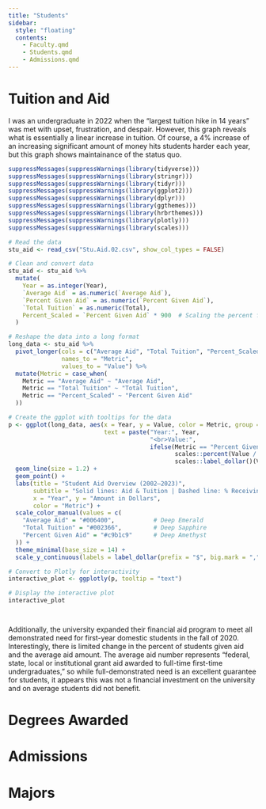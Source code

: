 ```yaml
---
title: "Students"
sidebar:
  style: "floating"
  contents:
    - Faculty.qmd
    - Students.qmd
    - Admissions.qmd
---
```



# Tuition and Aid

I was an undergraduate in 2022 when the "largest tuition hike in 14 years" was met with upset, frustration, and despair. However, this graph reveals what is essentially a linear increase in tuition. Of course, a 4% increase of an increasing significant amount of money hits students harder each year, but this graph shows maintainance of the status quo.
```r

suppressMessages(suppressWarnings(library(tidyverse)))
suppressMessages(suppressWarnings(library(stringr)))
suppressMessages(suppressWarnings(library(tidyr)))
suppressMessages(suppressWarnings(library(ggplot2)))
suppressMessages(suppressWarnings(library(dplyr)))
suppressMessages(suppressWarnings(library(ggthemes)))
suppressMessages(suppressWarnings(library(hrbrthemes)))
suppressMessages(suppressWarnings(library(plotly)))
suppressMessages(suppressWarnings(library(scales)))

# Read the data
stu_aid <- read_csv("Stu.Aid.02.csv", show_col_types = FALSE)

# Clean and convert data
stu_aid <- stu_aid %>%
  mutate(
    Year = as.integer(Year),
    `Average Aid` = as.numeric(`Average Aid`),
    `Percent Given Aid` = as.numeric(`Percent Given Aid`),
    `Total Tuition` = as.numeric(Total),
    Percent_Scaled = `Percent Given Aid` * 900  # Scaling the percent for visibility
  )

# Reshape the data into a long format
long_data <- stu_aid %>%
  pivot_longer(cols = c("Average Aid", "Total Tuition", "Percent_Scaled"),
               names_to = "Metric",
               values_to = "Value") %>%
  mutate(Metric = case_when(
    Metric == "Average Aid" ~ "Average Aid",
    Metric == "Total Tuition" ~ "Total Tuition",
    Metric == "Percent_Scaled" ~ "Percent Given Aid"
  ))

# Create the ggplot with tooltips for the data
p <- ggplot(long_data, aes(x = Year, y = Value, color = Metric, group = Metric,
                           text = paste("Year:", Year,
                                        "<br>Value:", 
                                        ifelse(Metric == "Percent Given Aid", 
                                               scales::percent(Value / 900, scale = 1),  # Dividing back for percent display
                                               scales::label_dollar()(Value))))) +
  geom_line(size = 1.2) +
  geom_point() +
  labs(title = "Student Aid Overview (2002–2023)",
       subtitle = "Solid lines: Aid & Tuition | Dashed line: % Receiving Aid",
       x = "Year", y = "Amount in Dollars",
       color = "Metric") +
  scale_color_manual(values = c(
    "Average Aid" = "#006400",           # Deep Emerald
    "Total Tuition" = "#002366",         # Deep Sapphire
    "Percent Given Aid" = "#c9b1c9"      # Deep Amethyst
  )) +
  theme_minimal(base_size = 14) +
  scale_y_continuous(labels = label_dollar(prefix = "$", big.mark = ","))

# Convert to Plotly for interactivity
interactive_plot <- ggplotly(p, tooltip = "text")

# Display the interactive plot
interactive_plot




```
Additionally, the university expanded their financial aid program to meet all demonstrated need for first-year domestic students in the fall of 2020. Interestingly, there is limited change in the percent of students given aid and the average aid amount. The average aid number represents "federal, state, local or institutional grant aid awarded to full-time first-time undergraduates," so while full-demonstrated need is an excellent guarantee for students, it appears this was not a financial investment on the university and on average students did not benefit.


# Degrees Awarded


# Admissions


# Majors
